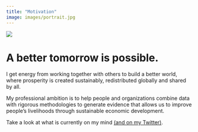 ```yaml
---
title: "Motivation"
image: images/portrait.jpg
---
```


![](images/madagascar-front.jpg)

# A better tomorrow is possible.

I get energy from working together with others to build a better world, where prosperity is created sustainably, redistributed globally and shared by all.

My professional ambition is to help people and organizations combine data with rigorous methodologies to generate evidence that allows us to improve people’s livelihoods through sustainable economic development.

Take a look at what is currently on my mind [(and on my Twitter)](www.twitter.com/philippkollenda).